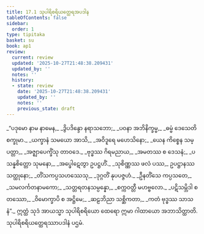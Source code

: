 ```yaml
---
title: 17.1 သုပါရိစရိယတ္ထေရအပဒါန
tableOfContents: false
sidebar:
  order: 1
type: tipitaka
basket: su
book: ap1
review:
  current: review
  updated: '2025-10-27T21:48:38.209431'
  updated_by: ''
  notes: ''
  history:
  - state: review
    date: '2025-10-27T21:48:38.209431'
    updated_by: ''
    notes: ''
    previous_state: draft
---
```



<ReviewStatus review={frontmatter.review} showDetails={true} />

<HypothesisAnnotation frontmatter={frontmatter} />

<DynamicBreadcrumb />

<Division number="1" book="ap1" e="ch" v="20" p="201">

<Paragraph number="2433" type="verses" book="ap1">
_“ပဒုမော နာမ နာမေန,_  
_ဒွိပဒိန္ဒော နရာသဘော;_  
_ပဝနာ အဘိနိက္ခမ္မ,_  
_ဓမ္မံ ဒေသေတိ စက္ခုမာ._  

</Paragraph>

</Division>
<Division number="2" book="ap1" e="ch" v="20" p="201">

<Paragraph number="2434" type="verses" book="ap1">
_ယက္ခာနံ သမယော အာသိ,_  
_အဝိဒူရေ မဟေသိနော;_  
_ယေန ကိစ္စေန သမ္ပတ္တာ,_  
_အဇ္ဈာပေက္ခိံသု တာဝဒေ._  

</Paragraph>

</Division>
<Division number="3" book="ap1" e="ch" v="20" p="201">

<Paragraph number="2435" type="verses" book="ap1">
_ဗုဒ္ဓဿ ဂိရမညာယ,_  
_အမတဿ စ ဒေသနံ;_  
_ပသန္နစိတ္တော သုမနော,_  
_အပ္ဖေါဋေတွာ ဥပဋ္ဌဟိံ._  

</Paragraph>

</Division>
<Division number="4" book="ap1" e="ch" v="20" p="201">

<Paragraph number="2436" type="verses" book="ap1">
_သုစိဏ္ဏဿ ဖလံ ပဿ,_  
ဥပဋ္ဌာနဿ သတ္ထုနော;_  
_တိံသကပ္ပသဟဿေသု,_  
_ဒုဂ္ဂတိံ နုပပဇ္ဇဟံ._  

</Paragraph>

</Division>
<Division number="5" book="ap1" e="ch" v="20" p="201">

<Paragraph number="2437" type="verses" book="ap1">
_ဦနတိံသေ ကပ္ပသတေ,_  
_သမလင်္ကတနာမကော;_  
_သတ္တရတနသမ္ပန္နော,_  
_စက္ကဝတ္တီ မဟဗ္ဗလော._  

</Paragraph>

</Division>
<Division number="6" book="ap1" e="ch" v="20" p="201">

<Paragraph number="2438" type="verses" book="ap1">
_ပဋိသမ္ဘိဒါ စတဿော,_  
_ဝိမောက္ခာပိ စ အဋ္ဌိမေ;_  
_ဆဠဘိညာ သစ္ဆိကတာ,_  
_ကတံ ဗုဒ္ဓဿ သာသနံ”._  

</Paragraph>

<Paragraph number="2439" book="ap1">
ဣတ္ထံ သုဒံ အာယသ္မာ သုပါရိစရိယော ထေရော ဣမာ ဂါထာယော အဘာသိတ္ထာတိ.

</Paragraph>
</Division>

<Paragraph number="2440" type="center" book="ap1">
သုပါရိစရိယတ္ထေရဿာပဒါနံ ပဌမံ.
</Paragraph>